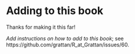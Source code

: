 # Adding to this book

Thanks for making it this far! 

_Add instructions on how to add to this book_; see https://github.com/grattan/R_at_Grattan/issues/60.